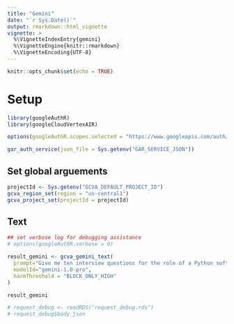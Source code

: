 ```yaml
---
title: "Gemini"
date: "`r Sys.Date()`"
output: rmarkdown::html_vignette
vignette: >
  %\VignetteIndexEntry{gemini}
  %\VignetteEngine{knitr::rmarkdown}
  %\VignetteEncoding{UTF-8}
---
```



```r
knitr::opts_chunk$set(echo = TRUE)
```

# Setup

```r
library(googleAuthR)
library(googleCloudVertexAIR)

options(googleAuthR.scopes.selected = "https://www.googleapis.com/auth/cloud-platform")

gar_auth_service(json_file = Sys.getenv("GAR_SERVICE_JSON"))
```

## Set global arguements

```r
projectId <- Sys.getenv("GCVA_DEFAULT_PROJECT_ID")
gcva_region_set(region = "us-central1")
gcva_project_set(projectId = projectId)
```


## Text 

```r
## set verbose log for debugging assistance
# options(googleAuthR.verbose = 0)

result_gemini <- gcva_gemini_text(
  prompt="Give me ten interview questions for the role of a Python software engineer.",
  modelId="gemini-1.0-pro",
  harmThreshold = "BLOCK_ONLY_HIGH"
)

result_gemini
```

```r
# request_debug <- readRDS("request_debug.rds")
# request_debug$body_json
```

